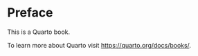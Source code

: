 # Preface {.unnumbered}

This is a Quarto book.

To learn more about Quarto visit <https://quarto.org/docs/books/>.